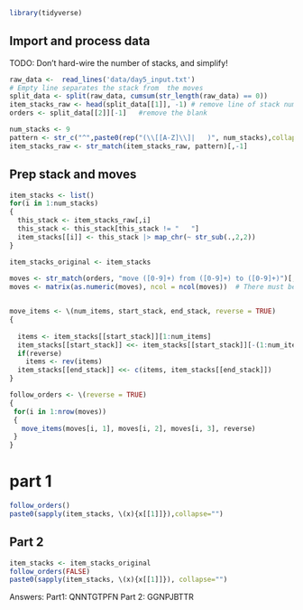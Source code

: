 ```r
library(tidyverse)
```
 

## Import and process data

 

TODO: Don't hard-wire the number of stacks, and simplify!

```r
raw_data <-  read_lines('data/day5_input.txt')
# Empty line separates the stack from  the moves
split_data <- split(raw_data, cumsum(str_length(raw_data) == 0))
item_stacks_raw <- head(split_data[[1]], -1) # remove line of stack numbers
orders <- split_data[[2]][-1]   #remove the blank

num_stacks <- 9
pattern <- str_c("^",paste0(rep("(\\[[A-Z]\\]|   )", num_stacks),collapse=" "))
item_stacks_raw <- str_match(item_stacks_raw, pattern)[,-1]
```


## Prep stack and moves

```r
item_stacks <- list()
for(i in 1:num_stacks)
{
  this_stack <- item_stacks_raw[,i]
  this_stack <- this_stack[this_stack != "   "]
  item_stacks[[i]] <- this_stack |> map_chr(~ str_sub(.,2,2))  
}

item_stacks_original <- item_stacks
  
moves <- str_match(orders, "move ([0-9]+) from ([0-9]+) to ([0-9]+)")[,-1]
moves <- matrix(as.numeric(moves), ncol = ncol(moves))  # There must be abetter way?


move_items <- \(num_items, start_stack, end_stack, reverse = TRUE)
{
  
  items <- item_stacks[[start_stack]][1:num_items] 
  item_stacks[[start_stack]] <<- item_stacks[[start_stack]][-(1:num_items)]
  if(reverse)
    items <- rev(items)
  item_stacks[[end_stack]] <<- c(items, item_stacks[[end_stack]])
}

follow_orders <- \(reverse = TRUE)
{
 for(i in 1:nrow(moves))
 {
   move_items(moves[i, 1], moves[i, 2], moves[i, 3], reverse)
 } 
}
```

# part 1

```r
follow_orders()
paste0(sapply(item_stacks, \(x){x[[1]]}),collapse="")
```


## Part 2
```r
item_stacks <- item_stacks_original
follow_orders(FALSE)
paste0(sapply(item_stacks, \(x){x[[1]]}), collapse="")
```
 
 Answers: Part1: QNNTGTPFN Part 2: GGNPJBTTR
 